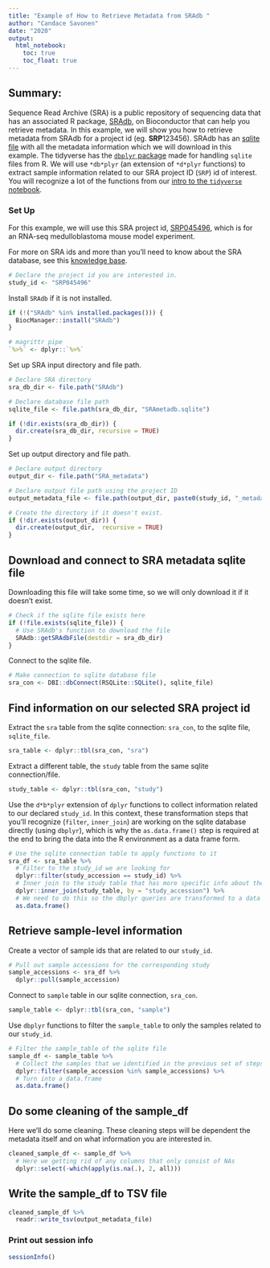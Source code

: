 ```yaml
---
title: "Example of How to Retrieve Metadata from SRAdb "
author: "Candace Savonen"
date: "2020"
output:
  html_notebook:
    toc: true
    toc_float: true
---
```


## Summary:

Sequence Read Archive (SRA) is a public repository of sequencing data that has an associated R package, [SRAdb](https://rdrr.io/bioc/SRAdb/), on Bioconductor that can help you retrieve metadata. 
In this example, we will show you how to retrieve metadata from SRAdb for a project id (eg. **SRP**123456).
SRAdb has an [sqlite file](https://www.sqlite.org/aff_short.html) with all the metadata information which we will download in this example.
The tidyverse has the [`dbplyr` package](https://dbplyr.tidyverse.org/) made for handling `sqlite` files from R.
We will use `*db*plyr` (an extension of `*d*plyr` functions) to extract sample information related to our SRA project ID (`SRP`) id of interest. 
You will recognize a lot of the functions from our [intro to the `tidyverse` notebook](https://github.com/AlexsLemonade/training-modules/blob/master/intro-to-R-tidyverse/03-intro_to_tidyverse.Rmd). 

### Set Up

For this example, we will use this SRA project id, [SRP045496](https://www.refine.bio/experiments/SRP045496/the-g-protein-alpha-subunit-gsa-is-a-tumor-suppressor-in-sonic-hedgehog-driven-medulloblastoma-rna-seq), which is for an RNA-seq medulloblastoma mouse model experiment.

For more on SRA ids and more than you'll need to know about the SRA database, see this [knowledge base](https://www.ncbi.nlm.nih.gov/books/NBK56913/).

```r
# Declare the project id you are interested in.
study_id <- "SRP045496"
```

Install `SRAdb` if it is not installed.

```r
if (!("SRAdb" %in% installed.packages())) {
  BiocManager::install("SRAdb")
}
```

```r
# magrittr pipe
`%>%` <- dplyr::`%>%`
```

Set up SRA input directory and file path. 

```r
# Declare SRA directory 
sra_db_dir <- file.path("SRAdb")

# Declare database file path
sqlite_file <- file.path(sra_db_dir, "SRAmetadb.sqlite")

if (!dir.exists(sra_db_dir)) {
  dir.create(sra_db_dir, recursive = TRUE)
}
```

Set up output directory and file path. 

```r
# Declare output directory 
output_dir <- file.path("SRA_metadata")

# Declare output file path using the project ID
output_metadata_file <- file.path(output_dir, paste0(study_id, "_metadata.tsv"))

# Create the directory if it doesn't exist.
if (!dir.exists(output_dir)) {
  dir.create(output_dir,  recursive = TRUE)
}
```

## Download and connect to SRA metadata sqlite file

Downloading this file will take some time, so we will only download it if it doesn't exist.

```r
# Check if the sqlite file exists here
if (!file.exists(sqlite_file)) {
  # Use SRAdb's function to download the file
  SRAdb::getSRAdbFile(destdir = sra_db_dir)
}
```

Connect to the sqlite file. 

```r
# Make connection to sqlite database file
sra_con <- DBI::dbConnect(RSQLite::SQLite(), sqlite_file)
```

## Find information on our selected SRA project id 

Extract the `sra` table from the sqlite connection: `sra_con`, to the sqlite file, `sqlite_file`.

```r
sra_table <- dplyr::tbl(sra_con, "sra") 
```

Extract a different table, the `study` table from the same sqlite connection/file.

```r
study_table <- dplyr::tbl(sra_con, "study")
```

Use the `d*b*plyr` extension of `dplyr` functions to collect information related to our declared `study_id`.
In this context, these transformation steps that you'll recognize (`filter`, `inner_join`) are working on the sqlite database directly (using `dbplyr`), which is why the `as.data.frame()` step is required at the end to bring the data into the R environment as a data frame form. 

```r
# Use the sqlite connection table to apply functions to it
sra_df <- sra_table %>% 
  # Filter to the study_id we are looking for
  dplyr::filter(study_accession == study_id) %>% 
  # Inner join to the study table that has more specific info about the study
  dplyr::inner_join(study_table, by = "study_accession") %>% 
  # We need to do this so the dbplyr queries are transformed to a data frame
  as.data.frame() 
```

## Retrieve sample-level information

Create a vector of sample ids that are related to our `study_id`.

```r
# Pull out sample accessions for the corresponding study
sample_accessions <- sra_df %>% 
  dplyr::pull(sample_accession)
```

Connect to `sample` table in our sqlite connection, `sra_con`.

```r
sample_table <- dplyr::tbl(sra_con, "sample") 
```

Use `dbplyr` functions to filter the `sample_table` to only the samples related to our `study_id`.

```r
# Filter the sample_table of the sqlite file
sample_df <- sample_table %>% 
  # Collect the samples that we identified in the previous set of steps
  dplyr::filter(sample_accession %in% sample_accessions) %>%
  # Turn into a data.frame
  as.data.frame()
```

## Do some cleaning of the sample_df

Here we'll do some cleaning. 
These cleaning steps will be dependent the metadata itself and on what information you are interested in.

```r
cleaned_sample_df <- sample_df %>% 
  # Here we getting rid of any columns that only consist of NAs
  dplyr::select(-which(apply(is.na(.), 2, all)))
```

## Write the sample_df to TSV file

```r
cleaned_sample_df %>% 
  readr::write_tsv(output_metadata_file) 
```

### Print out session info

```r
sessionInfo()
```
